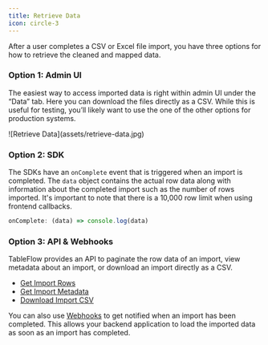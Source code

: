 ```yaml
---
title: Retrieve Data
icon: circle-3
---
```


After a user completes a CSV or Excel file import, you have three options for how to retrieve the cleaned and mapped data.

### Option 1: Admin UI

The easiest way to access imported data is right within admin UI under the “Data” tab. Here you can download the files directly as a CSV. While this is useful for testing, you’ll likely want to use the one of the other options for production systems.

<Frame>
    ![Retrieve Data](assets/retrieve-data.jpg)
</Frame>

### Option 2: SDK
The SDKs have an `onComplete` event that is triggered when an import is completed. The `data` object contains the actual row data along with information about the completed import such as the number of rows imported. It's important to note that there is a 10,000 row limit when using frontend callbacks.

```javascript
onComplete: (data) => console.log(data)
```

### Option 3: API & Webhooks

TableFlow provides an API to paginate the row data of an import, view metadata about an import, or download an import directly as a CSV.

- [Get Import Rows](/api/get-import-rows)
- [Get Import Metadata](/api/get-import)
- [Download Import CSV](/api/download-import)

You can also use [Webhooks](/webhooks) to get notified when an import has been completed. This allows your backend application to load the imported data as soon as an import has completed.
